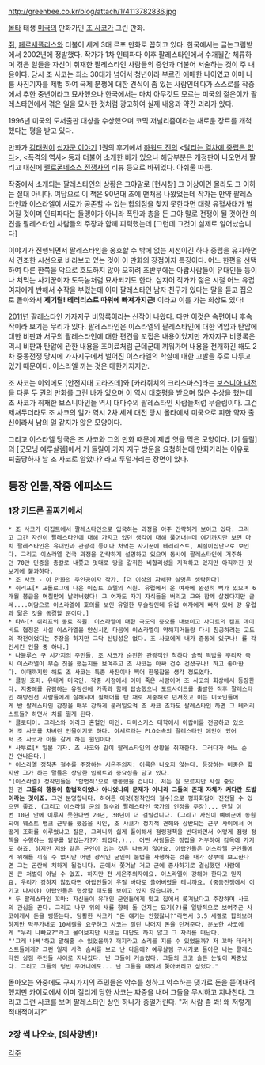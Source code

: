 http://greenbee.co.kr/blog/attach/1/4113782836.jpg

[[몰타]] 태생 [[미국]]의 만화가인 [[조 사코]]가 그린 만화.

[[쥐]], [[페르세폴리스]]와 더불어 세계 3대 르포 만화로 꼽히고 있다. 한국에서는 글논그림밭에서 2002년에 정발했다. 작가가 1차 인티파다 이후 팔레스타인에서 수개월간 체류하며 겪은 일들을 자신이 취재한 팔레스타인 사람들의 증언과 더불어 서술하는 것이 주 내용이다. 당시 조 사코는 최소 30대가 넘어서 청년이라 부르긴 애매한 나이였고 이미 나름 사진기자를 제법 하여 국제 분쟁에 대한 견식이 좀 있는 사람인데다가 스스로를 작중에서 추한 중년이라고 묘사했으나 한국에서는 마치 아무것도 모르는 미국의 젊은이가 팔레스타인에서 겪은 일을 묘사한 것처럼 광고하여 실제 내용과 약간 괴리가 있다.

1996년 미국의 도서출판 대상을 수상했으며 코믹 저널리즘이라는 새로운 장르를 개척했다는 평을 받고 있다. 

만화가 [[김태권]]이 [[십자군 이야기]] 1권의 후기에서 [[하워드 진]]의 <[[달리는 열차에 중립은 없다]]>, <폭격의 역사> 등과 더불어 소개한 바가 있으나 해당부분은 개정판이 나오면서 짤리고 대신에 [[펠로폰네소스 전쟁]]사의 리뷰 등으로 바뀌었다. 아쉬울 따름.

작중에서 소개되는 팔레스타인의 상황은 그야말로 [현시창] 그 이상이면 몰라도 그 이하는 절대 아니다. 여담으로 이 책은 90년대 초에 맨처음 나왔었는데 작가는 만약 팔레스타인과 이스라엘이 서로가 공존할 수 있는 합의점을 찾지 못한다면 대량 유혈사태가 벌어질 것이며 인티파다는 돌맹이가 아니라 폭탄과 총을 든 그야 말로 전쟁이 될 것이란 의견을 팔레스타인 사람들의 주장과 함께 피력했는데 [그런데 그것이 실제로 일어났습니다]

이야기가 진행되면서 팔레스타인을 옹호할 수 밖에 없는 시선이긴 하나 중립을 유지하면서 건조한 시선으로 바라보고 있는 것이 이 만화의 장점이자 특징이다. 어느 한편을 선택하여 다른 한쪽을 악으로 호도하지 않아 오히려 초반부에는 아랍사람들이 유대인들 등이나 처먹는 사기꾼이자 도둑놈처럼 묘사되기도 한다. 심지어 작가가 젊은 시절 어느 유럽 여자에게 반해서 수작을 부렸는데 이미 팔레스타인 남자 친구가 있다는 말을 듣고 집으로 돌아와서 '''제기랄! 테러리스트 따위에 빠져가지곤!''' 이라고 이를 가는 회상도 있다!

[[2011년]] 팔레스타인 가자지구 비망록이라는 신작이 나왔다. 다만 이것은 속편이나 후속작이라 보기는 무리가 있다. 팔레스타인은 이스라엘의 팔레스타인에 대한 억압과 탄압에 대한 비판과 서구의 팔레스타인에 대한 편견을 꼬집은 내용이었지만 가자지구 비망록은 역시 비판과 탄압에 관한 내용을 조미료처럼 군데군데 끼워가며 내용을 전개하긴 해도 2차 중동전쟁 당시에 가자지구에서 벌어진 이스라엘의 학살에 대한 고발을 주로 다루고 있기 때문이다. 이스라엘 까는 것은 매한가지지만.

조 사코는 이외에도 [안전지대 고라즈데]와 [카라쥐치의 크리스마스]라는 [[보스니아 내전]]을 다룬 두 권의 만화를 그린 바가 있으며 이 역시 대호평을 받으며 많은 수상을 했는데 조 사코가 취재한 보스니아인들 역시 대다수의 팔레스타인 사람들처럼 무슬림이다. 그건 제쳐두더라도 조 사코의 일가 역시 2차 세계 대전 당시 몰타에서 미국으로 피한 약자 출신이라서 남의 일 같지가 않은 모양이다.

그리고 이스라엘 당국은 조 사코와 그의 만화 때문에 제법 엿을 먹은 모양이다. [기 들릴]의 [굿모닝 예루살렘]에서 기 들릴이 가자 지구 방문을 요청하는데 만화가라는 이유로 퇴출당하자 날 조 사코로 알았나? 라고 투덜거리는 장면이 있다.

== 등장 인물,작중 에피소드 ==

=== 1장 키드론 골짜기에서 ===

 * 조 사코가 이집트에서 팔레스타인으로 입국하는 과정을 아주 간략하게 보이고 있다. 그리고 그간 자신이 팔레스타인에 대해 가지고 있던 생각에 대해 풀어내는데 여기까지만 보면 마치 팔레스타인은 유대인과 관광객 등이나 처먹는 사기꾼에 테러리스트, 찌질이집단으로 보인다. 그리고 이스라엘 건국 과정을 간략하게 설명하고 있으며 동시에 팔레스타인에 거주하던 70만 민중을 총칼로 내쫓고 멋대로 땅을 갈취한 비합리성을 지적하고 있지만 아직까진 맛보기에 불과하다.
 * 조 사코 - 이 만화의 주인공이자 작가. [더 이상의 자세한 설명은 생략한다]
 * 쉬리프[* 프롤로그에 나온 이집트 호텔의 직원. 유럽에서 온 여자에 완전히 뻑가 있으며 6개월 봉급을 며칠만에 날려버렸다! 그 여자도 자기 자식들을 버리고 그와 함꼐 살겠다지만 글쎄....여담으로 이스라엘에 호의를 보인 유일한 무슬림인데 유럽 여자에게 빠져 있어 걍 유럽과 닮은 것을 동경할 뿐이다.]
 * 타하[* 쉬리프의 동료 직원. 이스라엘에 대한 극도의 증오를 내보이고 사다트의 캠프 데이비드 협정은 사실 이스라엘을 안심시킨 다음에 이스라엘이 약해지거들랑 다시 침공하려는 고도의 작전이었다는 주장을 하지만 그닥 신빙성은 없다. 조 사코에게 내가 중동에 있구나! 를 각인시킨 인물 중 하나.]
 * 나블루스 구 시가지의 주민들. 조 사코가 순진한 관광객인 척하다 슬쩍 떡밥을 뿌리자 즉시 이스라엘이 무슨 짓을 했는지를 보여주고 조 사코는 아싸 건수 건졌구나! 하고 좋아한다. 이때까지만 해도 조 사코는 특종 사진이나 찍어 한몫잡을 생각 정도였다.
 * 클링 호퍼. 유대계 미국인. 작중 시점에서 이미 죽은 사람이며 조 사코의 회상에서 등장한다. 지중해를 유람하는 유람선에 가족과 함께 탑승했으나 포트사이드를 출발한 직후 팔레스타인 해방전선 사람들에게 살해되어 휠체어를 탄 채로 지중해로 던져졌고 이는 미국인들에게 반 팔레스타인 감정을 매우 강하게 불러일으켜 조 사코 조차도 팔레스타인 하면 그 테러리스트들? 하면서 치를 떨게 된다.
 * 클로디어. 그리스와 이라크 혼혈인 미인. 다마스커스 대학에서 아랍어를 전공하고 있으며 조 사코를 차버린 인물이기도 하다. 야세르라는 PLO소속의 팔레스타인 애인이 있어서 조 사코가 이를 갈게 하는 원인이다. 
 * 사부로[* 일본 기자. 조 사코와 같이 팔레스타인의 상황을 취재한다. 그러다가 어느 순간 안나온다.]
 * 이스라엘 정착촌 철수를 주장하는 시온주의자: 이름은 나오지 않는다. 등장하는 비중은 짧지만 그가 하는 말들은 상당한 임팩트와 중요성을 담고 있다.
 "(이스라엘) 정착민들은 '합법적'으로 행동했을 겁니다. 저는 잘 모르지만 사실 중요한 건 '''그들의 행동이 합법적이었나 아니었나의 문제가 아니라 그들의 존재 자체가 커다란 도발이라는 것이죠.''' 그건 분명합니다. 하여튼 이것(정착민의 철수)으로 평화회담이 진전될 수 있으면 좋죠. (그리고 이스라엘 군의 철수와 팔레스타인 국가의 인정을 주장)... 만일 이번 10년 안에 이루지 못한다면 20년, 30년이 더 걸릴겁니다. (그리고 자신이 예비군에 동원되어 웨스트 뱅크 근무를 했음을 시인, 조 사코가 정치적 견해와 상반되는 근무 사이에서 어떻게 조화를 이루었냐고 질문, 그러니까 쉽게 풀이해서 점령정책을 반대하면서 어떻게 점령 정책을 수행하는 임무를 맡았는가?가 되겠다.)... 어떤 사람들은 징집을 거부하여 감옥에 가기도 하죠. 하지만 저와 같은 군인이 있는 것은 나쁘지 않아요. 아랍인들은 이스라엘 군인들에게 위해를 끼칠 수 없지만 어떤 광적인 군인이 불법을 자행하는 것을 내가 상부에 보고한다면 그는 곤란에 처하게 될겁니다. 군에서 쫓겨날 거고 군에 종사하기로 결심했던 사람에겐 큰 처벌이 아닐 수 없죠. 하지만 전 시온주의자에요. 이스라엘이 강해야 한다고 믿지요. 우리가 강하지 않았다면 아랍인들이 우릴 바다로 쓸어버렸을 테니까요. (중동전쟁에서 이기고 나서야) 아랍인들은 협상할 태도를 보이고 있지 않습니까."
 * 두 팔레스타인 꼬마: 자신들이 유대인 군인들에게 맞고 집에서 쫓겨났다고 주장하며 사코의 관심을 끈다. 그리고 나무 위의 새를 향해 돌 던지는 묘기(?)를 일방적으로 보여주곤 사코에게서 돈을 삥뜯는다. 당황한 사코가 "돈 얘기는 안했잖니?"라면서 3.5 세콀로 합의보려하지만 막무가내로 10셰켈을 요구하고 사코는 질린 나머지 돈을 던져준다. 분노한 사코에게 "우리 나빠요?"라고 물어보지만 사코는 대답도 하지 않고 그 자리를 떠난다.
 "'그래 나빠'하고 말해줄 수 있었을까? 꺼지라고 소리를 지를 수 있었을까? 저 꼬마 테러리스트들에게? 그런 일제 사격 솜씨를 보고 난 다음에? 예루살렘 구시가로 돌아온 나는 팔레스타인 상점 주인들 사이로 지나갔다. 난 그들이 거슬렸다. 그들의 크고 슬픈 눈빛이 짜증났다. 그리고 그들의 텅빈 주머니에도... 난 그들을 때려서 쫓아버리고 싶었다."
돌아오는 와중에도 구시가지의 주민들은 악수를 청하고 악수하는 댓가로 돈을 뜯어내려 했지만 카이로에서 이미 질리게 당한 사코는 짜증을 내며 그들을 무시하고 지나친다. 그리고 그런 사코를 보며 팔레스타인 상인 하나가 중얼거린다. "저 사람 좀 봐! 왜 저렇게 적대적이지?"

=== 2장 썩 나오쇼, [의사양반]! ===

 
   

[[각주]]

